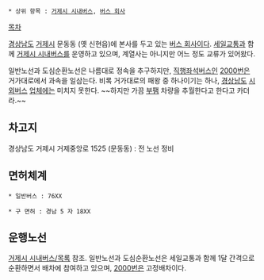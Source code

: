  * 상위 항목 : [[거제시 시내버스]], [[버스 회사]]

[[목차]]

[[경상남도]] [[거제시]] 문동동 (옛 신현읍)에 본사를 두고 있는 [[버스 회사]]이다. [[세일교통]]과 함께 [[거제시 시내버스]]를 운영하고 있으며, 계열사는 아니지만 어느 정도 교류가 있어왔다.

일반노선과 도심순환노선은 나름대로 정속을 추구하지만, [[직행좌석버스]]인 [[거제 버스 2000|2000번]]은 거가대로에서 과속을 일삼는다. 비록 거가대로의 패왕 중 하나이기는 하나, [[경원여객|경상남도]] [[부산교통|시외버스]] [[신흥여객|업체]]에는 미치지 못한다. ~~하지만 가끔 [[부산교통|부팸]] 차량을 추월한다고 한다고 카더라.~~

== 차고지 ==
경상남도 거제시 거제중앙로 1525 (문동동) : 전 노선 정비

== 면허체계 ==
 * 일반버스 : 76XX

 * 구 면허 : 경남 5 자 18XX

== 운행노선 ==
[[거제시 시내버스/목록]] 참조. 일반노선과 도심순환노선은 세일교통과 함께 1달 간격으로 순환하면서 배차에 참여하고 있으며, [[거제 버스 2000|2000번]]은 고정배차이다.
